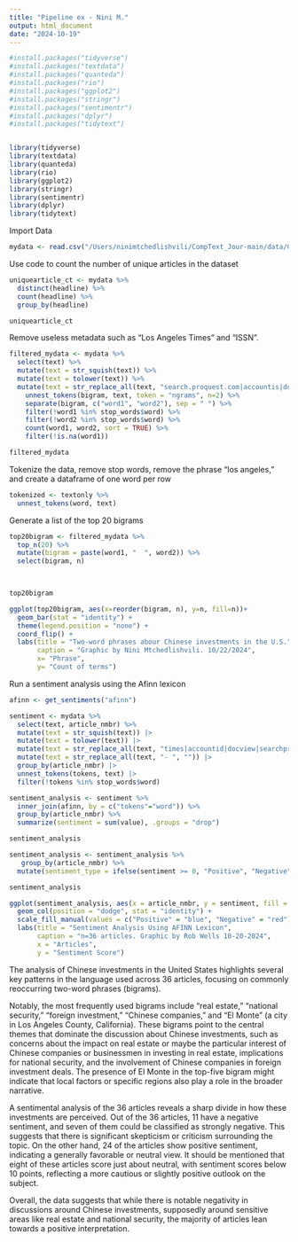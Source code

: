 ```yaml
---
title: "Pipeline ex - Nini M."
output: html_document
date: "2024-10-19"
---
```


```r
#install.packages("tidyverse")
#install.packages("textdata")
#install.packages("quanteda")
#install.packages("rio")
#install.packages("ggplot2")
#install.packages("stringr")
#install.packages("sentimentr")
#install.packages("dplyr")
#install.packages("tidytext")


library(tidyverse)
library(textdata)
library(quanteda)
library(rio)
library(ggplot2)
library(stringr)
library(sentimentr)
library(dplyr)
library(tidytext)


```


Import Data
```r

mydata <- read.csv("/Users/ninimtchedlishvili/CompText_Jour-main/data/ChinaFDI-LAT_tidy.csv")


```

Use code to count the number of unique articles in the dataset
```r

uniquearticle_ct <- mydata %>% 
  distinct(headline) %>%  
  count(headline) %>% 
  group_by(headline)

uniquearticle_ct

```

Remove useless metadata such as "Los Angeles Times" and "ISSN".
```r
filtered_mydata <- mydata %>% 
  select(text) %>% 
  mutate(text = str_squish(text)) %>%  
  mutate(text = tolower(text)) %>%   
  mutate(text = str_replace_all(text, "search.proquest.com|accountis|docview|document|id|url|searchcom|calif|https|title|pages|publication date|subject|language of publication: english|document url|copyright|last updated |database|startofarticle|proquest document|id|classification|https|--|info cali|people|proquest central|publication|info|illustration|caption|[0-9.]|identifier/keyword| twitter|los angeles|los angeles times|times|ISSN|issn|;|los angeles, calif\\.", "")) %>%  
    unnest_tokens(bigram, text, token = "ngrams", n=2) %>% 
    separate(bigram, c("word1", "word2"), sep = " ") %>% 
    filter(!word1 %in% stop_words$word) %>% 
    filter(!word2 %in% stop_words$word) %>% 
    count(word1, word2, sort = TRUE) %>% 
    filter(!is.na(word1))

filtered_mydata

```


Tokenize the data, remove stop words, remove the phrase "los angeles," and create a dataframe of one word per row


```r
tokenized <- textonly %>% 
  unnest_tokens(word, text)

```

Generate a list of the top 20 bigrams


```r
top20bigram <- filtered_mydata %>% 
  top_n(20) %>% 
  mutate(bigram = paste(word1, "  ", word2)) %>% 
  select(bigram, n)

  

top20bigram

```



```r
  
ggplot(top20bigram, aes(x=reorder(bigram, n), y=n, fill=n))+
  geom_bar(stat = "identity") +
  theme(legend.position = "none") +
  coord_flip() +
  labs(title = "Two-word phrases abour Chinese investments in the U.S.",
       caption = "Graphic by Nini Mtchedlishvili. 10/22/2024", 
       x= "Phrase",
       y= "Count of terms")

```


Run a sentiment analysis using the Afinn lexicon

```r
afinn <- get_sentiments("afinn")

sentiment <- mydata %>% 
  select(text, article_nmbr) %>% 
  mutate(text = str_squish(text)) |> 
  mutate(text = tolower(text)) |>  
  mutate(text = str_replace_all(text, "times|accountid|docview|searchproquestcom|proquest|los|angeles|calif|document|id|url|searchcom|title|pages|publication date|publication subject|issn|language of publication: english|document url|copyright|last updated|database|startofarticle|proquest document id|classification|https|--|people|publication info|illustration|caption|[0-9.]|identifier /keyword|twitter\\.", "")) |> 
  mutate(text = str_replace_all(text, "- ", "")) |> 
  group_by(article_nmbr) |> 
  unnest_tokens(tokens, text) |> 
  filter(!tokens %in% stop_words$word) 


```


```r

sentiment_analysis <- sentiment %>%
  inner_join(afinn, by = c("tokens"="word")) %>%
  group_by(article_nmbr) %>%  
  summarize(sentiment = sum(value), .groups = "drop")

sentiment_analysis
```

```r

sentiment_analysis <- sentiment_analysis %>%
   group_by(article_nmbr) %>% 
  mutate(sentiment_type = ifelse(sentiment >= 0, "Positive", "Negative"))

sentiment_analysis
```


```r
ggplot(sentiment_analysis, aes(x = article_nmbr, y = sentiment, fill = sentiment_type)) +
  geom_col(position = "dodge", stat = "identity") +
  scale_fill_manual(values = c("Positive" = "blue", "Negative" = "red")) + 
  labs(title = "Sentiment Analysis Using AFINN Lexicon",
       caption = "n=36 articles. Graphic by Rob Wells 10-20-2024",
       x = "Articles",
       y = "Sentiment Score") 

```


The analysis of Chinese investments in the United States highlights several key patterns in the language used across 36 articles, focusing on commonly reoccurring two-word phrases (bigrams). 

Notably, the most frequently used bigrams include "real estate," "national security," "foreign investment," "Chinese companies," and "El Monte" (a city in Los Angeles County, California). These bigrams point to the central themes that dominate the discussion about Chinese investments, such as concerns about the impact on real estate or maybe the particular interest of Chinese companies or businessmen in investing in real estate, implications for national security, and the involvement of Chinese companies in foreign investment deals. The presence of El Monte in the top-five bigram might indicate that local factors or specific regions also play a role in the broader narrative. 

A sentimental analysis of the 36 articles reveals a sharp divide in how these investments are perceived. Out of the 36 articles, 11 have a negative sentiment, and seven of them could be classified as strongly negative. This suggests that there is significant skepticism or criticism surrounding the topic. On the other hand, 24 of the articles show positive sentiment, indicating a generally favorable or neutral view. It should be mentioned that eight of these articles score just about neutral, with sentiment scores below 10 points, reflecting a more cautious or slightly positive outlook on the subject. 

Overall, the data suggests that while there is notable negativity in discussions around Chinese investments, supposedly around sensitive areas like real estate and national security, the majority of articles lean towards a positive interpretation. 
